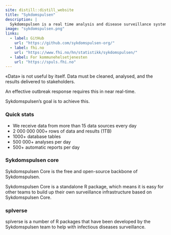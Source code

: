 ```yaml
---
site: distill::distill_website
title: "Sykdomspulsen"
description: |
  Sykdomspulsen is a real time analysis and disease surveillance system designed and developed at the Norwegian Institute of Public Health (NIPH/FHI).
image: "sykdomspulsen.png"
links:
  - label: GitHub
    url: "https://github.com/sykdomspulsen-org/"
  - label: fhi.no
    url: "https://www.fhi.no/hn/statistikk/sykdomspulsen/"
  - label: For kommunehelsetjenesten
    url: "https://spuls.fhi.no"
---
```


«Data» is not useful by itself. Data must be cleaned, analysed, and the results delivered to stakeholders.

An effective outbreak response requires this in near real-time.

Sykdomspulsen's goal is to achieve this.

### Quick stats

- We receive data from more than 15 data sources every day
- 2 000 000 000+ rows of data and results (1TB)
- 1000+ database tables
- 500 000+ analyses per day
- 500+ automatic reports per day

### Sykdomspulsen core

Sykdomspulsen Core is the free and open-source backbone of Sykdomspulsen.

Sykdomspulsen Core is a standalone R package, which means it is easy for other teams to build up their own surveillance infrastructure based on Sykdomspulsen Core.

### splverse

splverse is a number of R packages that have been developed by the Sykdomspulsen team to help with infectious diseases surveillance.
